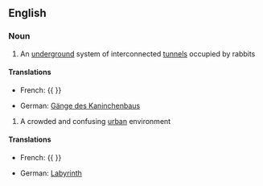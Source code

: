 ==English==

===Noun===
{{en-noun|sg=[[rabbit]] [[warren]]}}

# An [[underground]] system of interconnected [[tunnel]]s occupied by rabbits

====Translations====
{{top}}
*French: [[]] {{ }}
{{mid}}
*German: [[Gänge des Kaninchenbaus]] {{p}}
{{bottom}}

# {{context|by extension}} A crowded and confusing [[urban]] environment

====Translations====
{{top}}
*French: [[]] {{ }}
{{mid}}
*German: [[Labyrinth]] {{n}}
{{bottom}}